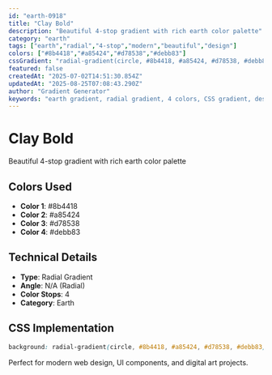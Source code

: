 ```yaml
---
id: "earth-0918"
title: "Clay Bold"
description: "Beautiful 4-stop gradient with rich earth color palette"
category: "earth"
tags: ["earth","radial","4-stop","modern","beautiful","design"]
colors: ["#8b4418","#a85424","#d78538","#debb83"]
cssGradient: "radial-gradient(circle, #8b4418, #a85424, #d78538, #debb83)"
featured: false
createdAt: "2025-07-02T14:51:30.854Z"
updatedAt: "2025-08-25T07:08:43.290Z"
author: "Gradient Generator"
keywords: "earth gradient, radial gradient, 4 colors, CSS gradient, design, #8b4418, #a85424, #d78538, #debb83"
---
```


# Clay Bold

Beautiful 4-stop gradient with rich earth color palette

## Colors Used
- **Color 1**: #8b4418
- **Color 2**: #a85424
- **Color 3**: #d78538
- **Color 4**: #debb83

## Technical Details
- **Type**: Radial Gradient
- **Angle**: N/A (Radial)
- **Color Stops**: 4
- **Category**: Earth

## CSS Implementation
```css
background: radial-gradient(circle, #8b4418, #a85424, #d78538, #debb83);
```

Perfect for modern web design, UI components, and digital art projects.
